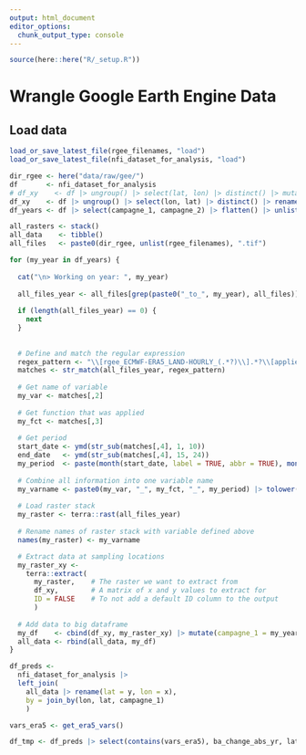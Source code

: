 ```yaml
---
output: html_document
editor_options: 
  chunk_output_type: console
---
```


```r
source(here::here("R/_setup.R"))
```

# Wrangle Google Earth Engine Data
## Load data
```r
load_or_save_latest_file(rgee_filenames, "load")
load_or_save_latest_file(nfi_dataset_for_analysis, "load")
```

```r
dir_rgee <- here("data/raw/gee/")
df       <- nfi_dataset_for_analysis
# df_xy    <- df |> ungroup() |> select(lat, lon) |> distinct() |> mutate(site_name = row_number()) |> 
df_xy    <- df |> ungroup() |> select(lon, lat) |> distinct() |> rename(y = lat, x = lon)
df_years <- df |> select(campagne_1, campagne_2) |> flatten() |> unlist() |> unique() |> sort()
```

```r
all_rasters <- stack()
all_data    <- tibble()
all_files   <- paste0(dir_rgee, unlist(rgee_filenames), ".tif")

for (my_year in df_years) {
  
  cat("\n> Working on year: ", my_year)
  
  all_files_year <- all_files[grep(paste0("_to_", my_year), all_files)]
  
  if (length(all_files_year) == 0) {
    next
  }
  
    
  # Define and match the regular expression
  regex_pattern <- "\\[rgee_ECMWF-ERA5_LAND-HOURLY_(.*?)\\].*?\\[applied_fct-(.*?)\\].*?\\[([0-9]{4}-[0-9]{2}-[0-9]{2}_to_([0-9]{4})-[0-9]{2}-[0-9]{2})\\]"
  matches <- str_match(all_files_year, regex_pattern)
  
  # Get name of variable
  my_var <- matches[,2]
  
  # Get function that was applied
  my_fct <- matches[,3]
  
  # Get period
  start_date <- ymd(str_sub(matches[,4], 1, 10))
  end_date   <- ymd(str_sub(matches[,4], 15, 24))
  my_period  <- paste(month(start_date, label = TRUE, abbr = TRUE), month(end_date, label = TRUE, abbr = TRUE), sep = "_")
  
  # Combine all information into one variable name
  my_varname <- paste0(my_var, "_", my_fct, "_", my_period) |> tolower()
  
  # Load raster stack
  my_raster <- terra::rast(all_files_year)
  
  # Rename names of raster stack with variable defined above
  names(my_raster) <- my_varname

  # Extract data at sampling locations
  my_raster_xy <- 
    terra::extract(
      my_raster,    # The raster we want to extract from
      df_xy,        # A matrix of x and y values to extract for
      ID = FALSE    # To not add a default ID column to the output
      )
  
  # Add data to big dataframe
  my_df    <- cbind(df_xy, my_raster_xy) |> mutate(campagne_1 = my_year)
  all_data <- rbind(all_data, my_df)
}
```

```r
df_preds <- 
  nfi_dataset_for_analysis |> 
  left_join(
    all_data |> rename(lat = y, lon = x),
    by = join_by(lon, lat, campagne_1)
    )

vars_era5 <- get_era5_vars()

df_tmp <- df_preds |> select(contains(vars_era5), ba_change_abs_yr, lat, lon)

```

